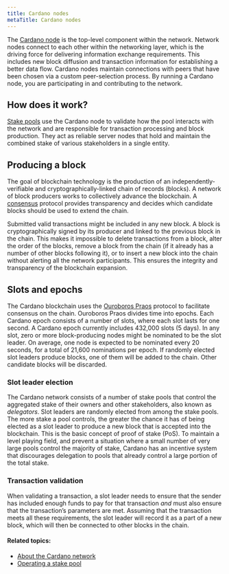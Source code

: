 ```yaml
---
title: Cardano nodes
metaTitle: Cardano nodes
---
```


The [Cardano node](https://github.com/input-output-hk/cardano-node#overview-of-the-cardano-node-repository) is the top-level component within the network. Network nodes connect to each other within the networking layer, which is the driving force
for delivering information exchange requirements. This includes new block
diffusion and transaction information for establishing a better data flow.
Cardano nodes maintain connections with peers that have been chosen via a custom
peer-selection process. By running a Cardano node, you are participating in and
contributing to the network.

## How does it work?

[Stake pools](https://docs.cardano.org/core-concepts/stake-pools) use the Cardano node to validate how the pool interacts with the
network and are responsible for transaction processing and block production.
They act as reliable server nodes that hold and maintain the combined stake of
various stakeholders in a single entity.

## Producing a block

The goal of blockchain technology is the production of an
independently-verifiable and cryptographically-linked chain of records (blocks).
A network of block producers works to collectively advance the blockchain. A
[consensus](https://docs.cardano.org/learn/consensus-explained) protocol provides transparency and decides which candidate blocks
should be used to extend the chain.

Submitted valid transactions might be included in any new block. A block is
cryptographically signed by its producer and linked to the previous block in the
chain. This makes it impossible to delete transactions from a block, alter the
order of the blocks, remove a block from the chain (if it already has a number
of other blocks following it), or to insert a new block into the chain without
alerting all the network participants. This ensures the integrity and
transparency of the blockchain expansion.

## Slots and epochs

The Cardano blockchain uses the [Ouroboros Praos](https://eprint.iacr.org/2017/573.pdf) protocol to facilitate consensus
on the chain. Ouroboros Praos divides time into epochs. Each Cardano epoch
consists of a number of slots, where each slot lasts for one second. A Cardano
epoch currently includes 432,000 slots (5 days). In any slot, zero or more
block-producing nodes might be nominated to be the slot leader. On average, one
node is expected to be nominated every 20 seconds, for a total of 21,600
nominations per epoch. If randomly elected slot leaders produce blocks, one of
them will be added to the chain. Other candidate blocks will be discarded.

### Slot leader election

The Cardano network consists of a number of stake pools that control the
aggregated stake of their owners and other stakeholders, also known as
*delegators*. Slot leaders are randomly elected from among the stake pools. The
more stake a pool controls, the greater the chance it has of being elected as
a slot leader to produce a new block that is accepted into the blockchain. This
is the basic concept of proof of stake (PoS). To maintain a level playing field, and prevent a situation where a small number of very large pools control the majority of stake, Cardano has an incentive system that discourages delegation to pools that already control a large portion of the total stake.

### Transaction validation

When validating a transaction, a slot leader needs to ensure that the sender has
included enough funds to pay for that transaction *and* must also ensure that the
transaction’s parameters are met. Assuming that the transaction meets all these
requirements, the slot leader will record it as a part of a new block, which
will then be connected to other blocks in the chain.

#### Related topics:

-   [About the Cardano network](https://docs.cardano.org/explore-cardano/cardano-network/about-the-cardano-network)
-   [Operating a stake pool](https://docs.cardano.org/development-guidelines/operating-a-stake-pool/about-stake-pools)
